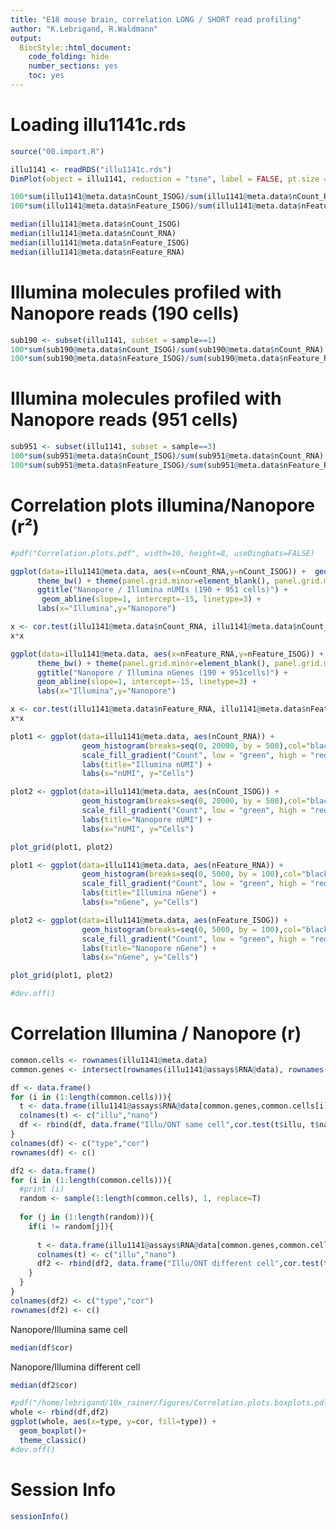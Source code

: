 ```yaml
---
title: "E18 mouse brain, correlation LONG / SHORT read profiling"
author: "K.Lebrigand, R.Waldmann"
output:
  BiocStyle::html_document:
    code_folding: hide
    number_sections: yes
    toc: yes  
---
```


# Loading illu1141c.rds

```r

source("00.import.R")

illu1141 <- readRDS("illu1141c.rds")
DimPlot(object = illu1141, reduction = "tsne", label = FALSE, pt.size = 2)

100*sum(illu1141@meta.data$nCount_ISOG)/sum(illu1141@meta.data$nCount_RNA)
100*sum(illu1141@meta.data$nFeature_ISOG)/sum(illu1141@meta.data$nFeature_RNA)

median(illu1141@meta.data$nCount_ISOG)
median(illu1141@meta.data$nCount_RNA)
median(illu1141@meta.data$nFeature_ISOG)
median(illu1141@meta.data$nFeature_RNA)

```

# Illumina molecules profiled with Nanopore reads (190 cells)

```r

sub190 <- subset(illu1141, subset = sample==1)
100*sum(sub190@meta.data$nCount_ISOG)/sum(sub190@meta.data$nCount_RNA)
100*sum(sub190@meta.data$nFeature_ISOG)/sum(sub190@meta.data$nFeature_RNA)

```

# Illumina molecules profiled with Nanopore reads (951 cells)

```r

sub951 <- subset(illu1141, subset = sample==3)
100*sum(sub951@meta.data$nCount_ISOG)/sum(sub951@meta.data$nCount_RNA)
100*sum(sub951@meta.data$nFeature_ISOG)/sum(sub951@meta.data$nFeature_RNA)

```

# Correlation plots illumina/Nanopore (r²)

```r

#pdf("Correlation.plots.pdf", width=10, height=8, useDingbats=FALSE)

ggplot(data=illu1141@meta.data, aes(x=nCount_RNA,y=nCount_ISOG)) +  geom_point(shape = 21, colour = "black", fill = col[as.numeric(illu1141@meta.data$sample)]) +
      theme_bw() + theme(panel.grid.minor=element_blank(), panel.grid.major=element_blank()) +
      ggtitle("Nanopore / Illumina nUMIs (190 + 951 cells)") +
       geom_abline(slope=1, intercept=-15, linetype=3) +
      labs(x="Illumina",y="Nanopore")

x <- cor.test(illu1141@meta.data$nCount_RNA, illu1141@meta.data$nCount_ISOG, method="pearson")$estimate
x*x

ggplot(data=illu1141@meta.data, aes(x=nFeature_RNA,y=nFeature_ISOG)) +  geom_point(shape = 21, colour = "black", fill = col[as.numeric(illu1141@meta.data$sample)]) +
      theme_bw() + theme(panel.grid.minor=element_blank(), panel.grid.major=element_blank()) +
      ggtitle("Nanopore / Illumina nGenes (190 + 951cells)") +
      geom_abline(slope=1, intercept=-15, linetype=3) +
      labs(x="Illumina",y="Nanopore")

x <- cor.test(illu1141@meta.data$nFeature_RNA, illu1141@meta.data$nFeature_ISOG, method="pearson")$estimate
x*x

plot1 <- ggplot(data=illu1141@meta.data, aes(nCount_RNA)) + 
                geom_histogram(breaks=seq(0, 20000, by = 500),col="black",aes(fill=nGene), fill="lightsteelblue3") + 
                scale_fill_gradient("Count", low = "green", high = "red") +
                labs(title="Illumina nUMI") +
                labs(x="nUMI", y="Cells")

plot2 <- ggplot(data=illu1141@meta.data, aes(nCount_ISOG)) + 
                geom_histogram(breaks=seq(0, 20000, by = 500),col="black",aes(fill=nGene),fill="lightsteelblue3") + 
                scale_fill_gradient("Count", low = "green", high = "red") +
                labs(title="Nanopore nUMI") + 
                labs(x="nUMI", y="Cells")

plot_grid(plot1, plot2)

plot1 <- ggplot(data=illu1141@meta.data, aes(nFeature_RNA)) + 
                geom_histogram(breaks=seq(0, 5000, by = 100),col="black",aes(fill=nGene),fill="lightsteelblue3") + 
                scale_fill_gradient("Count", low = "green", high = "red") +
                labs(title="Illumina nGene") + 
                labs(x="nGene", y="Cells")

plot2 <- ggplot(data=illu1141@meta.data, aes(nFeature_ISOG)) + 
                geom_histogram(breaks=seq(0, 5000, by = 100),col="black",aes(fill=nGene),fill="lightsteelblue3") + 
                scale_fill_gradient("Count", low = "green", high = "red") +
                labs(title="Nanopore nGene") + 
                labs(x="nGene", y="Cells")

plot_grid(plot1, plot2)

#dev.off()

```

# Correlation Illumina / Nanopore (r)

```r

common.cells <- rownames(illu1141@meta.data)
common.genes <- intersect(rownames(illu1141@assays$RNA@data), rownames(illu1141@assays$ISOG@data))

df <- data.frame()
for (i in (1:length(common.cells))){
  t <- data.frame(illu1141@assays$RNA@data[common.genes,common.cells[i]], illu1141@assays$ISOG@data[common.genes,common.cells[i]])
  colnames(t) <- c("illu","nano")
  df <- rbind(df, data.frame("Illu/ONT same cell",cor.test(t$illu, t$nano)$estimate))
}
colnames(df) <- c("type","cor")
rownames(df) <- c()

df2 <- data.frame()
for (i in (1:length(common.cells))){
  #print (i)
  random <- sample(1:length(common.cells), 1, replace=T)
  
  for (j in (1:length(random))){
    if(i != random[j]){
      
      t <- data.frame(illu1141@assays$RNA@data[common.genes,common.cells[random[j]]], illu1141@assays$ISOG@data[common.genes,common.cells[i]])
      colnames(t) <- c("illu","nano")
      df2 <- rbind(df2, data.frame("Illu/ONT different cell",cor.test(t$illu, t$nano)$estimate))
    }
  }
}
colnames(df2) <- c("type","cor")
rownames(df2) <- c()

```
Nanopore/Illumina same cell
```r
median(df$cor)

```
Nanopore/Illumina different cell
```r
median(df2$cor)
```

```r

#pdf("/home/lebrigand/10x_rainer/figures/Correlation.plots.boxplots.pdf", width=10, height=8, useDingbats=FALSE)
whole <- rbind(df,df2)
ggplot(whole, aes(x=type, y=cor, fill=type)) +
  geom_boxplot()+
  theme_classic()
#dev.off()

```

# Session Info

```r
sessionInfo()
```
